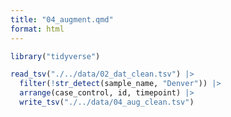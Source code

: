 ```yaml
---
title: "04_augment.qmd"
format: html
---
```


```r
library("tidyverse")
```

```r
read_tsv("./../data/02_dat_clean.tsv") |>
  filter(!str_detect(sample_name, "Denver")) |> 
  arrange(case_control, id, timepoint) |> 
  write_tsv("./../data/04_aug_clean.tsv")
```
